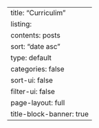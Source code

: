 ---
title: "Curriculim"
listing:
  contents: posts
  sort: "date asc"
  type: default
  categories: false
  sort-ui: false
  filter-ui: false
page-layout: full
title-block-banner: true
---